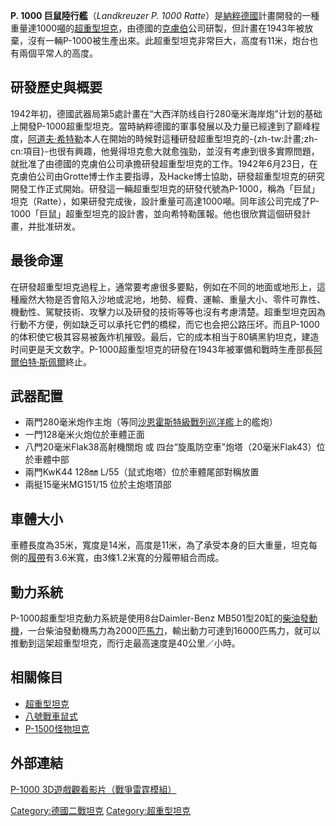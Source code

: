 {{noteTA
|G1=軍事
}}{{unreferenced|time=2010-11-12T12:12:56+00:00}}
{{Infobox Weapon
| image = File:Comparison of Landkreuzer P 1000 Ratte, Maus and Tiger tanks.png
| image_size = 280px
| caption = P-1000坦克比較圖
| origin = {{flag|Nazi Germany}}
| type = [[超重型坦克|超重型坦克]]|
| is_vehicle = yes
| name = P. 1000 巨鼠重型巡航坦克 {{flagicon|Nazi Germany}}
| crew = 20人以上（可多達41人）
| length = 底盤：35米（115英尺）<br>炮管向前：39米（128英尺）
| width = 14米（46英尺）
| height = 11米（36英尺）
| weight = 約1000噸
| armour = 150–360毫米（5.9–14.2英寸）
| manufacturer = [[克虜伯|克虜伯]]
| number = 0（從來沒有實車製造出來）
| primary_armament = 280毫米 [[283毫米SK_C/34速射炮|54.5 SK C/34]][[艦炮|艦炮]]兩門
| secondary_armament = 128毫米 [[PaK_44反坦克炮|KwK 44 L/55反坦克炮]]一門<br>20毫米 [[2厘米_30/38年式高射炮|Flak 38高射炮]]8門<br>15毫米 [[MG_151機炮|MG 151機炮]]2門
| engine = [[戴姆勒-奔馳|戴姆勒-奔馳]] MB501 20筒艦用柴油引擎8台/[[猛獅|猛獅]] V12Z32/44 24筒艦用柴油引擎2台
| engine_power = 12,000-13,000千瓦（16,000-17,000匹）
| suspension = 2米
| speed = ~40公里/小時
| pw_ratio = 
| vehicle_range = 190公里
}}

'''P. 1000 巨鼠陸行艦'''（''Landkreuzer P. 1000 Ratte''）是[[納粹德國|納粹德國]]計畫開發的一種重量達1000[[噸|噸]]的[[超重型坦克|超重型坦克]]，由德國的[[克虜伯|克虜伯]]公司研製，但計畫在1943年被放棄，沒有一輛P-1000被生產出來。此超重型坦克非常巨大，高度有11米，炮台也有兩個平常人的高度。

== 研發歷史與概要 ==
1942年初，德國武器局第5處計畫在“大西洋防线自行280毫米海岸炮”计划的基础上開發P-1000超重型坦克。當時納粹德國的軍事發展以及力量已經達到了巅峰程度，[[阿道夫·希特勒|阿道夫·希特勒]]本人在開始的時候對這種研發超重型坦克的-{zh-tw:計畫;zh-cn:項目}-也很有興趣，他覺得坦克愈大就愈強勁，並沒有考慮到很多實際問題，就批准了由德國的克虜伯公司承擔研發超重型坦克的工作。1942年6月23日，在克虜伯公司由Grotte博士作主要指導，及Hacke博士協助，研發超重型坦克的研究開發工作正式開始。研發這一輛超重型坦克的研發代號為P-1000，稱為「巨鼠」坦克（Ratte），如果研發完成後，設計重量可高達1000噸。同年該公司完成了P-1000「巨鼠」超重型坦克的設計書，並向希特勒匯報。他也很欣賞這個研發計畫，并批准研发。

== 最後命運 ==
在研發超重型坦克過程上，通常要考慮很多要點，例如在不同的地面或地形上，這種龐然大物是否會陷入沙地或泥地，地勢、經費、運輸、重量大小、零件可靠性、機動性、駕駛技術、攻擊力以及研發的技術等等也沒有考慮清楚。超重型坦克因為行動不方便，例如缺乏可以承托它們的橋樑，而它也会把公路压坏。而且P-1000的体积使它极其容易被轰炸机摧毁。最后，它的成本相当于80辆黑豹坦克，建造时间更是天文数字。P-1000超重型坦克的研發在1943年被軍備和戰時生產部長[[阿爾伯特·斯佩爾|阿爾伯特·斯佩爾]]終止。

== 武器配置 ==
* 兩門280毫米炮作主炮（等同[[沙恩霍斯特級戰列巡洋艦|沙恩霍斯特級戰列巡洋艦]]上的艦炮）
* 一門128毫米火炮位於車體正面
* 八門20毫米Flak38高射機關炮 或 四台“旋風防空車”炮塔（20毫米Flak43）位於車體中部
*兩門KwK44 128㎜ L/55（鼠式炮塔）位於車體尾部對稱放置
* 兩挺15毫米MG151/15 位於主炮塔頂部

== 車體大小 ==
車體長度為35米，寬度是14米，高度是11米，為了承受本身的巨大重量，坦克每側的[[履帶|履帶]]有3.6米寬，由3條1.2米寬的分履帶組合而成。 

== 動力系統 ==
P-1000超重型坦克動力系統是使用8台Daimler-Benz MB501型20缸的[[柴油發動機|柴油發動機]]，一台柴油發動機馬力為2000匹[[馬力|馬力]]，輸出動力可達到16000匹馬力，就可以推動到這架超重型坦克，而行走最高速度是40公里／小時。

== 相關條目 ==
* [[超重型坦克|超重型坦克]]
* [[八號戰車鼠式|八號戰車鼠式]]
* [[P-1500怪物坦克|P-1500怪物坦克]]

== 外部連結 ==

[https://www.youtube.com/watch?v=ciUNG-ajDro&t=630s P-1000 3D遊戲觀看影片（戰爭雷霆模組）] {{Wayback|url=https://www.youtube.com/watch?v=ciUNG-ajDro&t=630s |date=20190713185103 }}
{{二次大戰德軍AFVs}}

[[Category:德國二戰坦克|Category:德國二戰坦克]]
[[Category:超重型坦克|Category:超重型坦克]]
